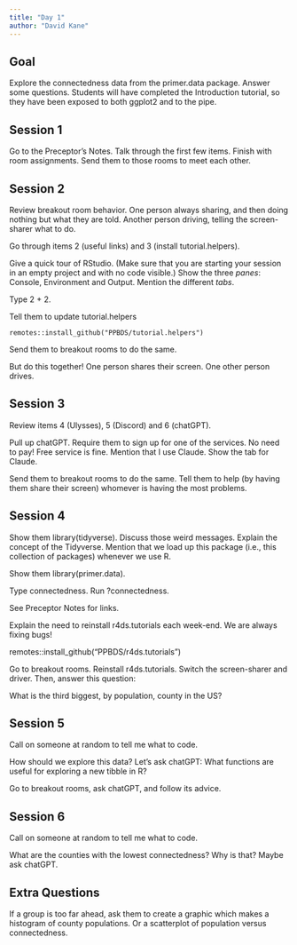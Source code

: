 ```yaml
---
title: "Day 1"
author: "David Kane"
---
```



## Goal

Explore the connectedness data from the primer.data package. Answer some questions. Students will have completed the Introduction tutorial, so they have been exposed to both ggplot2 and to the pipe.

## Session 1

Go to the Preceptor's Notes. Talk through the first few items. Finish with room assignments. Send them to those rooms to meet each other.

## Session 2

Review breakout room behavior. One person always sharing, and then doing nothing but what they are told. Another person driving, telling the screen-sharer what to do.

Go through items 2 (useful links) and 3 (install tutorial.helpers). 

Give a quick tour of RStudio. (Make sure that you are starting your session in an empty project and with no code visible.) Show the three *panes*: Console, Environment and Output. Mention the different *tabs*. 

Type 2 + 2. 

Tell them to update tutorial.helpers

```
remotes::install_github("PPBDS/tutorial.helpers")
```

Send them to breakout rooms to do the same.

But do this together! One person shares their screen. One other person drives.

## Session 3

Review items 4 (Ulysses), 5 (Discord) and 6 (chatGPT).

Pull up chatGPT. Require them to sign up for one of the services. No need to pay! Free service is fine. Mention that I use Claude. Show the tab for Claude.

Send them to breakout rooms to do the same. Tell them to help (by having them share their screen) whomever is having the most problems.

## Session 4

Show them library(tidyverse). Discuss those weird messages. Explain the concept of the Tidyverse. Mention that we load up this package (i.e., this collection of packages) whenever we use R.

Show them library(primer.data). 

Type connectedness. Run ?connectedness. 

See Preceptor Notes for links.

Explain the need to reinstall r4ds.tutorials each week-end. We are always fixing bugs!

remotes::install_github("PPBDS/r4ds.tutorials")

Go to breakout rooms. Reinstall r4ds.tutorials. Switch the screen-sharer and driver. Then, answer this question:

What is the third biggest, by population, county in the US?

## Session 5

Call on someone at random to tell me what to code.

How should we explore this data? Let's ask chatGPT: What functions are useful for exploring a new tibble in R?

Go to breakout rooms, ask chatGPT, and follow its advice.

## Session 6

Call on someone at random to tell me what to code.

What are the counties with the lowest connectedness? Why is that? Maybe ask chatGPT.


## Extra Questions

If a group is too far ahead, ask them to create a graphic which makes a histogram of county populations. Or a scatterplot of population versus connectedness.

